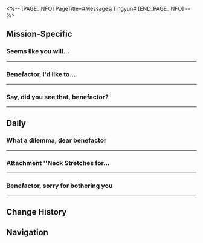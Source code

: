 <%-- [PAGE_INFO]
PageTitle=#Messages/Tingyun#
[END_PAGE_INFO] --%>
{{Messages Infobox
|id        = 1202
|image     = Character Tingyun Icon.png
|type      = Character
|sender    = Tingyun
|signature = Let's talk it out and not fight~
|faction   = The Xianzhou Luofu
}}

==Mission-Specific==
===Seems like you will...===
{{Messages
|start_condition = 
|text =
:'''Tingyun:''' Seems like you will take a bit longer to chat with Madam Yukong
:'''Tingyun:''' I'm gonna go have a stroll outside. Once you're done, you can find me at the docks
}}
----

===Benefactor, I'd like to...===
{{Messages
|start_condition = 
|text =
:'''Tingyun:''' Benefactor, I'd like to ask you something
:{Choice} What is it?
:'''(Trailblazer):''' What is it?
:'''Tingyun:''' This may be disrespectful, but I'm very curious...
:'''Tingyun:''' Is the Express really here just to help the Xianzhou Luofu solve the Stellaron problem?
:{Choice} Yes. Why?
::'''(Trailblazer):''' Is it really that hard to understand why the Express is here? Can't someone act simply out of the kindness of their heart?
:{Choice} What are you trying to say?
::'''(Trailblazer):''' Is it really that hard to understand why the Express is here? Can't someone act simply out of the kindness of their heart?
:'''Tingyun:''' After all, people who help others without thinking of compensation or risks during the dangerous trips across the cosmos is rarer than air in vacuum
:'''Tingyun:''' When the higher-ups of Xianzhou first heard of your reasons for coming, they thought you were here either to seek immortality or the Stellaron...
:{Choice} Seek immortality?
::'''(Trailblazer):''' Seeking immortality is absolutely forbidden on the Xianzhou, no?
::'''Tingyun:''' Yes. As the home of long-life species, countless Elixir Seekers from all corners of the universe come to the Xianzhou to re-enact bygone histories and discover the secret of the Xianzhou residents' immortality
:{Choice} Seek the Stellaron?
::'''(Trailblazer):''' Stellarons are the seeds of ruin. Why would the Express want the Stellaron?
::'''Tingyun:''' But not everyone in the cosmos thinks this way. As a seed dispersed by an Aeon, some desire to obtain its power regardless of the cost
:'''Tingyun:''' Apologies, I may have crossed the line. I don't know why I said all this
:'''Tingyun:''' I have absolute trust in your sincerity, benefactor, but the powerful masters are bound to think more than a pawn like me
:'''Tingyun:''' So, please be careful...
}}
----

===Say, did you see that, benefactor?===
{{Messages
|start_condition = 
|text =
:'''Tingyun:''' Say, did you see that, benefactor?
:'''Tingyun:''' When the Ebon Deer's stomped the ground, branches sprouted out of nowhere
:{Choice} I saw
::'''(Trailblazer):''' Those must be... the Ambrosial Arbor's roots?
:{Choice} Branches?
::'''(Trailblazer):''' Those must be... the Ambrosial Arbor's roots?
:'''Tingyun:''' The celestial traces of Abundance are indeed marvelous to behold
:'''Tingyun:''' This is the first time I've seen something so miraculous among all my travels
:'''Tingyun:''' The fruits on those boughs are sparkling gold, just like what the Xianzhou legends say
:'''Tingyun:''' It is said that in ancient times, the forebears of the Xianzhou received immortal fruits like this of the Ambrosial Arbor and turned into long-life species
:'''Tingyun:''' If I were to eat this fruit, would I obtain endless life just like the Xianzhou natives...?
:'''Tingyun:''' Are you not tempted by such a chance, benefactor?
:{Choice} A dangerous thought...
::'''(Trailblazer):''' Miss Tingyun, wouldn't you be breaching the Xianzhou ban?
::'''Tingyun:''' Ahh
::'''Tingyun:''' Please pardon me for my rudeness and my little test
::'''Tingyun:''' As I thought, you are an honest and righteous person, benefactor
:{Choice} Can't leave if you eat it...
::'''(Trailblazer):''' If you eat this fruit, I'm afraid you won't get to live for a thousand years... but executed by the Cloud Knights moments after.
::'''Tingyun:''' You're right, benefactor
::'''Tingyun:''' But if you manage to get past the Cloud Knights' searches
::'''Tingyun:''' This opportunity seems too good to pass up, right?
:{Choice} Oh, I was tempted...
::'''(Trailblazer):''' Then... Miss Tingyun... did you save a fruit?
::'''Tingyun:''' If I say yes, would you want to share it with me, benefactor?
:'''Tingyun:''' But I thank you for the thought, benefactor
:'''Tingyun:''' Unfortunately, the Ebon Deer is now dust, and no fruit of the Ambrosial Arbor is left behind
:'''Tingyun:''' Such opportunities are extremely rare, but they slip away in the blink of an eye.
:'''Tingyun:''' Just like life itself...
}}
----

==Daily==
===What a dilemma, dear benefactor===
{{Messages|text=
:'''Tingyun:''' What a dilemma, dear benefactor
:'''Tingyun:''' My tail is frizzy again
:'''Tingyun:''' [[File:Sticker PPG 19 Fugue 03.png|80px]]
:{Choice} More power means more trouble
::'''(Trailblazer):''' It seems that the most powerful people are often the most troubled
:{Choice} Need a hand?
::'''(Trailblazer):''' Need a hand?
::'''Tingyun:''' I don't want you to see how I look now, my benefactor
:'''Tingyun:''' In the past, no matter where I travel, I'd always bring with me a boxwood comb. I'd comb my tail, condition it with fragrant balm, and carefully wrap it with a special gauze. The procedure may sound simple, but it takes me an entire dual-hour
:'''Tingyun:''' If I were to comb every strand of my fur with this kind of care now, I doubt I would have time for sleep and other commitments
:'''Tingyun:''' Benefactor, do you have any self-care tips?
:{Choice} Join the Express Crew
::'''(Trailblazer):''' Join the Express Crew, and you'll always shine in the eyes of others
::'''(Trailblazer):''' [[File:Sticker PPG 07 Pom-Pom 03.png|80px]]
::'''Tingyun:''' I'm envious &mdash; boarding the Chromatic Echelon has always been my dream
:{Choice} Go to a Space Anchor to refresh
::'''(Trailblazer):''' Head to a Space Anchor and freshen up to reinvigorate yourself again &mdash; also known as a "refresh."
::'''(Trailblazer):''' Don't you find the Space Anchors amazing?
::'''Tingyun:''' Oh? Seems like the Nameless do have their own way of doing things...
:{Choice} I'm born looking good
::'''(Trailblazer):''' Sorry. The Baseballer doesn't need to go the extra mile for looks &mdash; I was born this good-looking
::'''(Trailblazer):''' [[File:Sticker PPG 07 Pom-Pom 03.png|80px]]
::'''Tingyun:''' Oh? I'm envious of you
:'''Tingyun:''' Gosh, it might be a hassle, but there's no way I'm letting my tail look pathetic
:'''Tingyun:''' [[File:Sticker PPG 19 Fugue 01.png|80px]]
:'''Tingyun:''' I shall also seek advice from Madam Ruan Mei and Madam Yukong
:'''Tingyun:''' Talk to you later, benefactor~
}}
----

===Attachment ''Neck Stretches for...===
{{Messages|text=
:{{DIcon|Warning}} Attachment ''Neck Stretches for Beginners &vert; 10-minute Relaxation Stretching'' has been sent
:'''Tingyun:''' Benefactor, Madam Ruan Mei taught me some rehabilitation exercises to help with my recovery. I've extracted a portion of the recording for you
:'''Tingyun:''' The Chromatic Echelon has been journeying across the Cosmos, and these long trips must have taken a toll on your bodies. Perhaps the exercises in this video can help relieve some of that strain
:{Choice} A genius is omnipotent
::'''(Trailblazer):''' As expected, a genius is omnipotent in all respects
:{Choice} It must be effective
::'''(Trailblazer):''' You seem to be recovering well. These exercises must be effective
:'''Tingyun:''' Madam Ruan Mei has thoughtfully incorporated traditional Xianzhou dance steps into these exercises.
:'''Tingyun:''' The learning curve may be steep, but if you persevere, your body will feel as light as a feather
:'''Tingyun:''' While I sensed that this might be a casual innovation from Madam Ruan Mei, and she didn't seem to care about it
:'''Tingyun:''' I still hope to give this dance a beautiful name and share it with those in the Cosmos who need it
:'''Tingyun:''' Benefactor, do you have any suggestions regarding a name?
:{Choice} Ab Ripper!
::'''(Trailblazer):''' Ab Ripper: The Excruciating Challenge!
::'''Tingyun:''' [[File:Sticker PPG 19 Tingyun 01.png|80px]]
::'''Tingyun:''' That's even more click-baiting than I anticipated
::'''Tingyun:''' Anyone who sees the name will be tempted to click on the video
:{Choice} Xianzhou Rhythmic Aerobics!
::'''(Trailblazer):''' Xianzhou Rhythmic Aerobics Set 10!
::'''Tingyun:''' Sounds healthy and catchy
::'''Tingyun:''' [[File:Sticker PPG 19 Tingyun 01.png|80px]]
:{Choice} Ruan Mei Stretch!
::'''(Trailblazer):''' Ruan Mei's "10-Minute Cardio Dance" Stretch!
::'''(Trailblazer):''' An aerobic dance created by Madam Ruan Mei, aka "Ruan Mei Stretch"
::'''Tingyun:''' [[File:Sticker PPG 19 Tingyun 01.png|80px]]
:'''Tingyun:''' They have quite good tastes
:'''Tingyun:''' The question now is: Which name should I choose?
:'''Tingyun:''' [[File:Sticker PPG 19 Fugue 01.png|80px]]
}}
----

===Benefactor, sorry for bothering you===
{{Messages|text=
:'''Tingyun:''' Benefactor, sorry for bothering you
:'''Tingyun:''' I had previously visited planet Thalassa and obtained a pile of freshly harvested Thalassan lightfish
:'''Tingyun:''' This rare ingredient is harvested from deep reefs and boasts a sweet flavor. It is valuable as food and medicine. I'm delivering it to you for a taste
:'''Tingyun:''' [[File:Sticker PPG 19 Fugue 01.png|80px]]
:{Choice} You're so generous!
::'''(Trailblazer):''' You're so generous!
::'''Tingyun:''' I do not intend to keep a mere transactional relationship between you and me
:{Choice} I'll make a feast out of it!
::'''(Trailblazer):''' I'll certainly take it and make a feast out of it!
::'''Tingyun:''' It's enough to feed the entire Express, so take your time
:'''Tingyun:''' When I returned to Thalassa, the people over there were still treating me like before
:'''Tingyun:''' I suppose they haven't heard of news concerning me, which might actually be a blessing in disguise
:'''Tingyun:''' I wonder how my old pals would react when I return to the Luofu...
:{Choice} "Good job, girl"
::'''(Trailblazer):''' Yanming will probably tell you, "Good job, girl!"
::'''Tingyun:''' I'm curious about how the Celestial Guild is doing. There are so many business matters I'd like to consult him about
:{Choice} "Tingyun, let's have tea"
::'''(Trailblazer):''' Mengming will definitely invite you over for tea
::'''(Trailblazer):''' She created a new tea blend based on your suggestion and named it "Tingyun's Blend"
::'''Tingyun:''' I can imagine the sweet and lingering aftertaste of the tea based on that name
:{Choice} "Tingyun, time for beef offal stew!"
::'''(Trailblazer):''' Yancui has received the knife you got for her and promised to prepare a plate of Chili Oil Beef Offal Stew for you
::'''Tingyun:''' It's been a long time since I heard that dish name. I'm salivating
::'''Tingyun:''' [[File:Sticker PPG 19 Tingyun 01.png|80px]]
:'''Tingyun:''' Madam Yukong has also mentioned you were the one who had delivered these gifts I'd prepared for them
:'''Tingyun:''' Thank you, benefactor
:'''Tingyun:''' Now, I can finally set off on my journey again at ease
:'''Tingyun:''' [[File:Sticker PPG 19 Fugue 01.png|80px]]
}}
----

==Change History==
{{Change History|1.0}}

==Navigation==
{{Messages Navbox}}